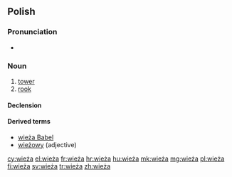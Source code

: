 ==Polish==

===Pronunciation===
* {{audio|Pl-wieża.ogg|audio}}

===Noun===
{{pl-noun|f}}

# [[tower]]
# [[rook]] {{context|chess|lang=pl}}

====Declension====
{{pl-decl-noun-f|wie|ż}}

====Derived terms====
* [[wieża Babel]]
* [[wieżowy]] (adjective)

[[cy:wieża]]
[[el:wieża]]
[[fr:wieża]]
[[hr:wieża]]
[[hu:wieża]]
[[mk:wieża]]
[[mg:wieża]]
[[pl:wieża]]
[[fi:wieża]]
[[sv:wieża]]
[[tr:wieża]]
[[zh:wieża]]